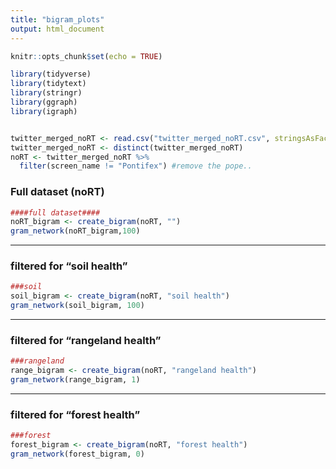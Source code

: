 ```yaml
---
title: "bigram_plots"
output: html_document
---
```


```r
knitr::opts_chunk$set(echo = TRUE)
```


```r
library(tidyverse)
library(tidytext)
library(stringr)
library(ggraph)
library(igraph)


twitter_merged_noRT <- read.csv("twitter_merged_noRT.csv", stringsAsFactors = FALSE)
twitter_merged_noRT <- distinct(twitter_merged_noRT)
noRT <- twitter_merged_noRT %>% 
  filter(screen_name != "Pontifex") #remove the pope..

```


### Full dataset (noRT)
```r
####full dataset####
noRT_bigram <- create_bigram(noRT, "")
gram_network(noRT_bigram,100)
```
  
  ***  
    
  
          
### filtered for "soil health"
```r
###soil
soil_bigram <- create_bigram(noRT, "soil health")
gram_network(soil_bigram, 100)
```
  
  ***  
  
### filtered for "rangeland health"
```r
###rangeland
range_bigram <- create_bigram(noRT, "rangeland health")
gram_network(range_bigram, 1)
```
  
  ***  
  
### filtered for "forest health"
```r
###forest
forest_bigram <- create_bigram(noRT, "forest health")
gram_network(forest_bigram, 0)
```
